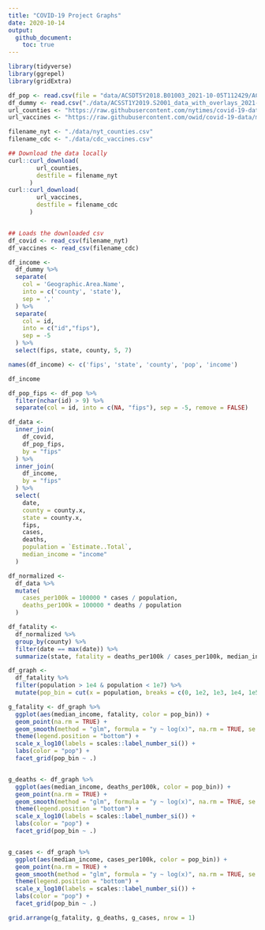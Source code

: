 ```yaml
---
title: "COVID-19 Project Graphs"
date: 2020-10-14
output:
  github_document:
    toc: true
---
```


```r
library(tidyverse)
library(ggrepel)
library(gridExtra)
```

```r
df_pop <- read.csv(file = "data/ACSDT5Y2018.B01003_2021-10-05T112429/ACSDT5Y2018.B01003_data_with_overlays_2021-10-05T112340.csv", skip = 1)
df_dummy <- read.csv("./data/ACSST1Y2019.S2001_data_with_overlays_2021-10-14T122803.csv", skip = 1)
url_counties <- "https://raw.githubusercontent.com/nytimes/covid-19-data/master/us-counties.csv"
url_vaccines <- "https://raw.githubusercontent.com/owid/covid-19-data/master/public/data/vaccinations/us_state_vaccinations.csv"

filename_nyt <- "./data/nyt_counties.csv"
filename_cdc <- "./data/cdc_vaccines.csv"

## Download the data locally
curl::curl_download(
        url_counties,
        destfile = filename_nyt
      )
curl::curl_download(
        url_vaccines,
        destfile = filename_cdc
      )


## Loads the downloaded csv
df_covid <- read_csv(filename_nyt)
df_vaccines <- read_csv(filename_cdc)

```
```r
df_income <-
  df_dummy %>%
  separate(
    col = 'Geographic.Area.Name',
    into = c('county', 'state'),
    sep = ','
  ) %>%
  separate(
    col = id,
    into = c("id","fips"),
    sep = -5
  ) %>%
  select(fips, state, county, 5, 7)

names(df_income) <- c('fips', 'state', 'county', 'pop', 'income')

df_income
```

```r
df_pop_fips <- df_pop %>% 
  filter(nchar(id) > 9) %>% 
  separate(col = id, into = c(NA, "fips"), sep = -5, remove = FALSE)

df_data <- 
  inner_join(
    df_covid,
    df_pop_fips,
    by = "fips"
  ) %>% 
  inner_join(
    df_income,
    by = "fips"
  ) %>%
  select(
    date,
    county = county.x,
    state = county.x,
    fips,
    cases,
    deaths,
    population = `Estimate..Total`,
    median_income = "income"
  )

df_normalized <-
  df_data %>% 
  mutate(
    cases_per100k = 100000 * cases / population, 
    deaths_per100k = 100000 * deaths / population
  )

df_fatality <- 
  df_normalized %>%
  group_by(county) %>% 
  filter(date == max(date)) %>% 
  summarize(state, fatality = deaths_per100k / cases_per100k, median_income, population, cases_per100k, deaths_per100k)
```

```r

df_graph <- 
  df_fatality %>% 
  filter(population > 1e4 & population < 1e7) %>% 
  mutate(pop_bin = cut(x = population, breaks = c(0, 1e2, 1e3, 1e4, 1e5, 1e6, 1e7, 1e8)))

g_fatality <- df_graph %>% 
  ggplot(aes(median_income, fatality, color = pop_bin)) +
  geom_point(na.rm = TRUE) +
  geom_smooth(method = "glm", formula = "y ~ log(x)", na.rm = TRUE, se = TRUE) +
  theme(legend.position = "bottom") +
  scale_x_log10(labels = scales::label_number_si()) +
  labs(color = "pop") +
  facet_grid(pop_bin ~ .)


g_deaths <- df_graph %>% 
  ggplot(aes(median_income, deaths_per100k, color = pop_bin)) +
  geom_point(na.rm = TRUE) +
  geom_smooth(method = "glm", formula = "y ~ log(x)", na.rm = TRUE, se = TRUE) +
  theme(legend.position = "bottom") +
  scale_x_log10(labels = scales::label_number_si()) +
  labs(color = "pop") +
  facet_grid(pop_bin ~ .)


g_cases <- df_graph %>% 
  ggplot(aes(median_income, cases_per100k, color = pop_bin)) +
  geom_point(na.rm = TRUE) +
  geom_smooth(method = "glm", formula = "y ~ log(x)", na.rm = TRUE, se = TRUE) +
  theme(legend.position = "bottom") +
  scale_x_log10(labels = scales::label_number_si()) +
  labs(color = "pop") +
  facet_grid(pop_bin ~ .)

grid.arrange(g_fatality, g_deaths, g_cases, nrow = 1)
```









